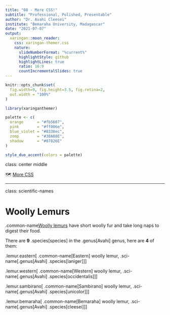 ```yaml
---
title: "08 - More CSS!"
subtitle: "Professional, Polished, Presentable"
author: "Dr. Avahi Cleesei"
institute: "Bemaraha University, Madagascar"
date: "2021-07-07"
output:
  xaringan::moon_reader:
    css: xaringan-themer.css
    nature:
      slideNumberFormat: "%current%"
      highlightStyle: github
      highlightLines: true
      ratio: 16:9
      countIncrementalSlides: true
---
```


```r
knitr::opts_chunk$set(
  fig.width=9, fig.height=3.5, fig.retina=2,
  out.width = "100%"
)
```

```r
library(xaringanthemer)

palette <- c(
  orange      = "#fb5607",
  pink        = "#ff006e",
  blue_violet = "#8338ec",
  zomp        = "#38A88E",
  shadow      = "#87826E"
)

style_duo_accent(colors = palette)
```

class: center middle

🗺  [More CSS](https://presentable-user2021.netlify.app/materials/act-03/08-more-css)

---
class: scientific-names

# Woolly Lemurs

.common-name[Woolly lemurs] have short woolly fur and take long naps to digest their food.

There are **9** .species[species] in the .genus[Avahi] genus, here are **4** of them:

.lemur.eastern[
.common-name[Eastern] woolly lemur, .sci-name[.genus[Avahi] .species[laniger]]
]

.lemur.western[
.common-name[Western] woolly lemur, .sci-name[.genus[Avahi] .species[occidentalis]]
]

.lemur.sambirano[
.common-name[Sambirano] woolly lemur, .sci-name[.genus[Avahi] .species[unicolor]]
]

.lemur.bemaraha[
.common-name[Bemaraha] woolly lemur, .sci-name[.genus[Avahi] .species[cleesei]]
]

<style>
.common-name {
  color: var(--orange);
}
.sci-name {
  font-style: italic;
}
</style>
